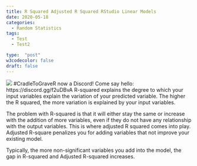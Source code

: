 ```yaml
---
title: R Squared Adjusted R Squared RStudio Linear Models
date: 2020-05-18
categories:
  - Random Statistics
tags:
  - Test
  - Test2

type:  "post"
w3codecolor: false
draft: false
---
```


<img src="https://www.cradletograver.com/auto-posts/images/NA">
#CradleToGraveR now a Discord! Come say hello: https://discord.gg/f2uDBvA
R-squared explains the degree to which your input variables explain the variation of your predicted variable. The higher the R squared, the more variation is explained by your input variables.

The problem with R-squared is that it will either stay the same or increase with the addition of more variables, even if they do not have any relationship with the output variables. This is where adjusted R squared comes into play. Adjusted R-square penalizes you for adding variables that not improve your existing model.

Typically, the more non-significant variables you add into the model, the gap in R-squared and Adjusted R-squared increases.
